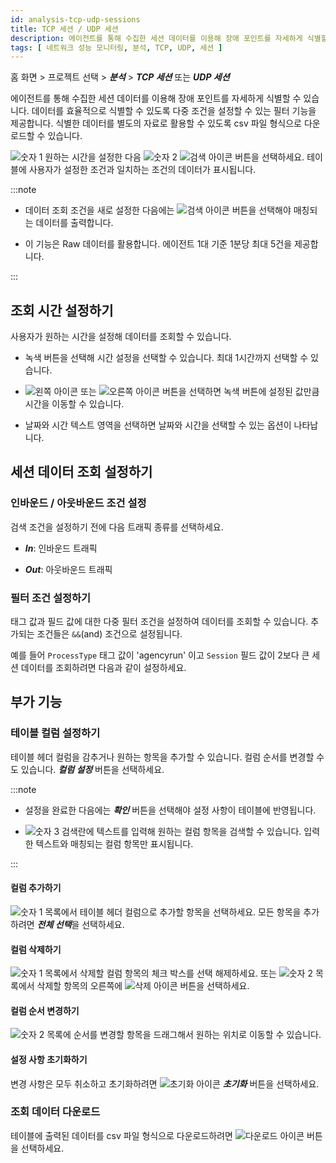 ```yaml
---
id: analysis-tcp-udp-sessions
title: TCP 세션 / UDP 세션
description: 에이전트를 통해 수집한 세션 데이터를 이용해 장애 포인트를 자세하게 식별할 수 있습니다.
tags: [ 네트워크 성능 모니터링, 분석, TCP, UDP, 세션 ]
---
```


홈 화면 > 프로젝트 선택 > ***분석*** > ***TCP 세션*** 또는 ***UDP 세션***

에이전트를 통해 수집한 세션 데이터를 이용해 장애 포인트를 자세하게 식별할 수 있습니다. 데이터를 효율적으로 식별할 수 있도록 다중 조건을 설정할 수 있는 필터 기능을 제공합니다. 식별한 데이터를 별도의 자료로 활용할 수 있도록 csv 파일 형식으로 다운로드할 수 있습니다.

<ImgLang img="npm-analaysis-tcp-udp.png" desc="세션 검색" />

![숫자 1](/img/number-01.png) 원하는 시간을 설정한 다음 ![숫자 2](/img/number-02.png) ![검색 아이콘](/img/ico-btn-search.png) 버튼을 선택하세요. 테이블에 사용자가 설정한 조건과 일치하는 조건의 데이터가 표시됩니다.

:::note

* 데이터 조회 조건을 새로 설정한 다음에는 ![검색 아이콘](/img/ico-btn-search.png) 버튼을 선택해야 매칭되는 데이터를 출력합니다.

* 이 기능은 Raw 데이터를 활용합니다. 에이전트 1대 기준 1분당 최대 5건을 제공합니다.

:::


## 조회 시간 설정하기

사용자가 원하는 시간을 설정해 데이터를 조회할 수 있습니다.

<ImgLang img='flexboard-time-set-select.png' desc='시간 선택 모드' className='noneborder' />

* 녹색 버튼을 선택해 시간 설정을 선택할 수 있습니다. 최대 1시간까지 선택할 수 있습니다.

* ![왼쪽 아이콘](/img/left-arrow.svg) 또는 ![오른쪽 아이콘](/img/right-arrow.svg) 버튼을 선택하면 녹색 버튼에 설정된 값만큼 시간을 이동할 수 있습니다.

* 날짜와 시간 텍스트 영역을 선택하면 날짜와 시간을 선택할 수 있는 옵션이 나타납니다.


## 세션 데이터 조회 설정하기

### 인바운드 / 아웃바운드 조건 설정

<ImgLang img="npm-analysis-select-in-out.png" desc="" />

검색 조건을 설정하기 전에 다음 트래픽 종류를 선택하세요.

* ***In***: 인바운드 트래픽

* ***Out***: 아웃바운드 트래픽

### 필터 조건 설정하기

태그 값과 필드 값에 대한 다중 필터 조건을 설정하여 데이터를 조회할 수 있습니다. 추가되는 조건들은 `&&`(and) 조건으로 설정됩니다.

예를 들어 `ProcessType` 태그 값이 'agencyrun' 이고 `Session` 필드 값이 2보다 큰 세션 데이터를 조회하려면 다음과 같이 설정하세요.

<ImgLang img="npm-analysis-filtering.png" desc="태그 필터링" />


## 부가 기능

### 테이블 컬럼 설정하기

테이블 헤더 컬럼을 감추거나 원하는 항목을 추가할 수 있습니다. 컬럼 순서를 변경할 수도 있습니다. ***컬럼 설정*** 버튼을 선택하세요.

<ImgLang img="npm-analysis-column-settings.png" desc="컬럼 설정" />

:::note

* 설정을 완료한 다음에는 ***확인*** 버튼을 선택해야 설정 사항이 테이블에 반영됩니다.

* ![숫자 3](/img/number-03.png) 검색란에 텍스트를 입력해 원하는 컬럼 항목을 검색할 수 있습니다. 입력한 텍스트와 매칭되는 컬럼 항목만 표시됩니다.

:::

#### 컬럼 추가하기

![숫자 1](/img/number-01.png) 목록에서 테이블 헤더 컬럼으로 추가할 항목을 선택하세요. 모든 항목을 추가하려면 ***전체 선택***을 선택하세요.

#### 컬럼 삭제하기

![숫자 1](/img/number-01.png) 목록에서 삭제할 컬럼 항목의 체크 박스를 선택 해제하세요. 또는 ![숫자 2](/img/number-02.png) 목록에서 삭제할 항목의 오른쪽에 ![삭제 아이콘](/img/ico-remove-white.svg) 버튼을 선택하세요.

#### 컬럼 순서 변경하기

![숫자 2](/img/number-02.png) 목록에 순서를 변경할 항목을 드래그해서 원하는 위치로 이동할 수 있습니다. 

#### 설정 사항 초기화하기

변경 사항은 모두 취소하고 초기화하려면 ![초기화 아이콘](/img/ico-reset.svg) ***초기화*** 버튼을 선택하세요.


### 조회 데이터 다운로드

테이블에 출력된 데이터를 csv 파일 형식으로 다운로드하려면 ![다운로드 아이콘](/img/ic-csv-download-ms.svg) 버튼을 선택하세요.